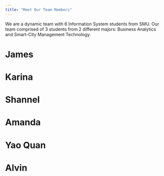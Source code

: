 ```yaml
---
title: "Meet Our Team Members"
---
```


We are a dynamic team with 6 Information System students from SMU. Our team comprised of 3 students from 2 different majors: Business Analytics and Smart-City Management Technology.

# James

# Karina

# Shannel

# Amanda

# Yao Quan

# Alvin

# 
